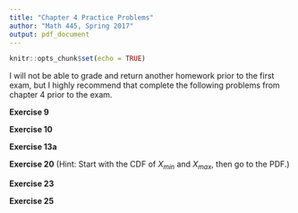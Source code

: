 ```yaml
---
title: "Chapter 4 Practice Problems"
author: "Math 445, Spring 2017"
output: pdf_document
---
```


```r
knitr::opts_chunk$set(echo = TRUE)
```

I will not be able to grade and return another homework prior to the first exam, but I highly recommend that complete the following problems from chapter 4 prior to the exam.

**Exercise 9**

**Exercise 10**

**Exercise 13a**

**Exercise 20** (Hint: Start with the CDF of $X_{min}$ and $X_{max}$, then go to the PDF.)

**Exercise 23**

**Exercise 25**